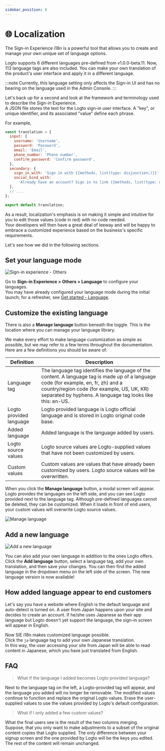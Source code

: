 ```yaml
---
sidebar_position: 8
---
```



# 🌐 Localization

The Sign-in Experience i18n is a powerful tool that allows you to create and manage your own unique set of language options.

Logto supports 6 different languages pre-defined from v1.0.0-beta.11. Now, 113 language tags are also included. You can make your own translation of the product's user interface and apply it in a different language.

:::note
Currently, this language setting only affects the Sign-in UI and has no bearing on the language used in the Admin Console.
:::

Let's back up for a second and look at the framework and terminology used to describe the Sign-in Experience.  
A JSON file stores the text for the Logto sign-in user interface. A "key", or unique identifier, and its associated "value" define each phrase.

For example,

```js
const translation = {
  input: {
    username: 'Username',
    password: 'Password',
    email: 'Email',
    phone_number: 'Phone number',
    confirm_password: 'Confirm password',
  },
  secondary: {
    sign_in_with: 'Sign in with {{methods, list(type: disjunction;)}}',
    social_bind_with:
      'Already have an account? Sign in to link {{methods, list(type: disjunction;)}} with your social identity.',
  },
  // ....
};

export default translation;
```

As a result, localization's emphasis is on making it simple and intuitive for you to edit those values (code in red) with no code needed.  
Your developers will then have a great deal of leeway and will be happy to embrace a customized experience based on the business's specific requirements.

Let's see how we did in the following sections.

## Set your language mode

<img alt="Sign-in experience - Others" src={sieOthers} />

Go to **Sign-in Experience > Others > Language** to configure your languages.  
You may have already configured your language mode during the initial launch; for a refresher, see [Get started - Language](/docs/tutorials/get-started/customize-sign-in-experience.mdx#language).

## Customize the existing language

There is also a **Manage language** button beneath the toggle. This is the location where you can manage your language library.

We make every effort to make language customization as simple as possible, but we may refer to a few terms throughout the documentation. Here are a few definitions you should be aware of:

| Definition              | Description                                                                                                                                                                                                                                      |
| ----------------------- | ------------------------------------------------------------------------------------------------------------------------------------------------------------------------------------------------------------------------------------------------ |
| Language tag            | The language tag identifies the language of the content. A language tag is made up of a language code (for example, en, fr, zh) and a country/region code (for example, US, UK, KR) separated by hyphens. A language tag looks like this: en-US. |
| Logto provided language | Logto provided language is Logto official language and is stored in Logto original code base.                                                                                                                                                    |
| Added language          | Added language is the language added by users.                                                                                                                                                                                                   |
| Logto source values     | Logto source values are Logto-supplied values that have not been customized by users.                                                                                                                                                            |
| Custom values           | Custom values are values that have already been customized by users. Logto source values will be overwritten.                                                                                                                                    |

When you click the **Manage language** button, a modal screen will appear.  
Logto provides the languages on the left side, and you can see Logto provided next to the language tag. Although pre-defined languages cannot be deleted, they can be customized. When it loads in front of end users, your custom values will overwrite Logto source values.

<img alt="Manage language" src={manageLanguage} />

## Add a new language

<img alt="Add a new language" src={addNewLanguage} />

You can also add your own language in addition to the ones Logto offers. Click the **Add language** button, select a language tag, add your own translation, and then save your changes. You can then find the added language in the dropdown menu on the left side of the screen. The new language version is now available!

## How added language appear to end customers

Let's say you have a website where English is the default language and auto-detect is turned on. A user from Japan happens upon your site and decides to create an account. If he/she uses Japanese as their app language but Logto doesn't yet support the language, the sign-in screen will appear in English.

Now SIE i18n makes customized language possible.  
Click the `ja` language tag to add your own Japanese translation.  
In this way, the user accessing your site from Japan will be able to read content in Japanese, which you have just translated from English.

## FAQ

> What if the language I added becomes Logto provided language?

Next to the language tag on the left, a Logto-provided tag will appear, and the language you added will no longer be removable. The modified values continue to function and replace the original Logto values. Erase the user-supplied values to use the values provided by Logto's default configuration.

> What if I only added a few custom values?

What the final users see is the result of the two columns merging.  
Suppose, that you only want to make adjustments to a subset of the original content copies that Logto supplied. The only difference between your signup screen and the one provided by Logto will be the keys you edited. The rest of the content will remain unchanged.
